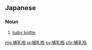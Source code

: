 ==Japanese==
{{ja-kanjitab|ほ|にゅう|びん|yomi=o}}

===Noun===
{{ja-noun|ほにゅうびん}}

# [[baby bottle]] {{gloss|bottle with a teat}}

[[mg:哺乳瓶]]
[[ja:哺乳瓶]]
[[sv:哺乳瓶]]
[[chr:哺乳瓶]]